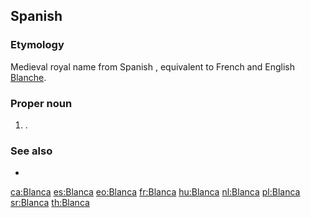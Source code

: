 {{also|blanca}}
==Spanish==

===Etymology===
Medieval royal name from Spanish {{m|es|blanco||white}}, equivalent to French and English [[Blanche]].

===Proper noun===
{{head|es|proper noun|f}}

# {{given name|female|lang=es}}.

===See also===
* {{l|es|Blanca Nieves}}

[[ca:Blanca]]
[[es:Blanca]]
[[eo:Blanca]]
[[fr:Blanca]]
[[hu:Blanca]]
[[nl:Blanca]]
[[pl:Blanca]]
[[sr:Blanca]]
[[th:Blanca]]